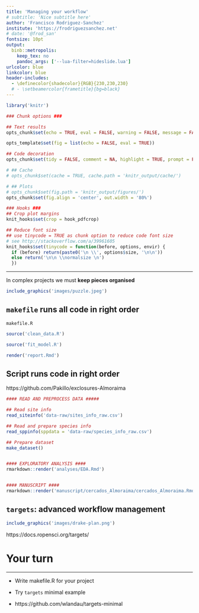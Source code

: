 ```yaml
---
title: 'Managing your workflow'
# subtitle: 'Nice subtitle here'
author: 'Francisco Rodriguez-Sanchez'
institute: 'https://frodriguezsanchez.net'
# date: '@frod_san'
fontsize: 10pt
output: 
  binb::metropolis:
    keep_tex: no
    pandoc_args: ['--lua-filter=hideslide.lua']
urlcolor: blue
linkcolor: blue
header-includes:
  - \definecolor{shadecolor}{RGB}{230,230,230}
  # - \setbeamercolor{frametitle}{bg=black}
---
```



```r

library('knitr')

### Chunk options ###

## Text results
opts_chunk$set(echo = TRUE, eval = FALSE, warning = FALSE, message = FALSE, size = 'tiny')

opts_template$set(fig = list(echo = FALSE, eval = TRUE))

## Code decoration
opts_chunk$set(tidy = FALSE, comment = NA, highlight = TRUE, prompt = FALSE, crop = TRUE)

# ## Cache
# opts_chunk$set(cache = TRUE, cache.path = 'knitr_output/cache/')

# ## Plots
# opts_chunk$set(fig.path = 'knitr_output/figures/')
opts_chunk$set(fig.align = 'center', out.width = '80%')

### Hooks ###
## Crop plot margins
knit_hooks$set(crop = hook_pdfcrop)

## Reduce font size
## use tinycode = TRUE as chunk option to reduce code font size
# see http://stackoverflow.com/a/39961605
knit_hooks$set(tinycode = function(before, options, envir) {
  if (before) return(paste0('\n \\', options$size, '\n\n'))
  else return('\n\n \\normalsize \n')
  })

```



---

In complex projects we must **keep pieces organised**

```r
include_graphics('images/puzzle.jpeg')
```



## `makefile` runs all code in right order

`makefile.R`

```r
source('clean_data.R')

source('fit_model.R')

render('report.Rmd')
```



::: hide :::
## Script runs code in right order

\tiny https://github.com/Pakillo/exclosures-Almoraima

\scriptsize

```r
#### READ AND PREPROCESS DATA #####

## Read site info
read_siteinfo('data-raw/sites_info_raw.csv')

## Read and prepare species info
read_sppinfo(sppdata = 'data-raw/species_info_raw.csv')

## Prepare dataset
make_dataset()


#### EXPLORATORY ANALYSIS ####
rmarkdown::render('analyses/EDA.Rmd')


#### MANUSCRIPT ####
rmarkdown::render('manuscript/cercados_Almoraima/cercados_Almoraima.Rmd')
```

\normalsize
:::


## `targets`: advanced workflow management

```r
include_graphics('images/drake-plan.png')
```

\footnotesize https://docs.ropensci.org/targets/


# Your turn

---

- Write makefile.R for your project

- Try `targets` minimal example 

- https://github.com/wlandau/targets-minimal

